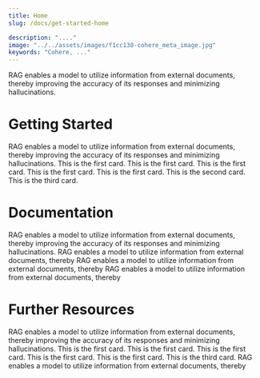 ```yaml
---
title: Home
slug: /docs/get-started-home

description: "...."
image: "../../assets/images/f1cc130-cohere_meta_image.jpg"  
keywords: "Cohere, ..."
---
```

RAG enables a model to utilize information from external documents, thereby improving the accuracy of its responses and minimizing hallucinations.

# Getting Started
RAG enables a model to utilize information from external documents, thereby improving the accuracy of its responses and minimizing hallucinations.
<CardGroup cols={3}>
  <Card title="Introduction" href="/docs/get-started/home">
    This is the first card. This is the first card. This is the first card. This is the first card. This is the first card.
  </Card>
  <Card title="Installation" href="/docs/get-started/home">
    This is the second card.
  </Card>
  <Card title="Quickstart" href="/docs/get-started/text-gen-quickstart">
    This is the third card.
  </Card>
</CardGroup>

# Documentation
RAG enables a model to utilize information from external documents, thereby improving the accuracy of its responses and minimizing hallucinations.
<CardGroup cols={3}>
  <Card title="Models" href="https://docs.cohere.com/v1/docs/models">
RAG enables a model to utilize information from external documents, thereby
  </Card>
  <Card title="Use Cases" href="https://docs.cohere.com/v1/docs/introduction-to-text-generation-at-cohere">
RAG enables a model to utilize information from external documents, thereby
  </Card>
  <Card title="Deployment Options" href="https://docs.cohere.com/v1/docs/cohere-works-everywhere">
RAG enables a model to utilize information from external documents, thereby
  </Card>
</CardGroup>


# Further Resources
RAG enables a model to utilize information from external documents, thereby improving the accuracy of its responses and minimizing hallucinations.
<CardGroup cols={3}>
  <Card title="Cookbooks" href="/docs/get-started-cookbooks">
    This is the first card. This is the first card. This is the first card. This is the first card. This is the first card.
  </Card>
  <Card title="LLM University" href="/docs/get-started-llm-university">
    This is the third card.
  </Card>
  <Card title="API Reference" href="https://docs.cohere.com/v1/reference/about">
RAG enables a model to utilize information from external documents, thereby
  </Card>
</CardGroup>


